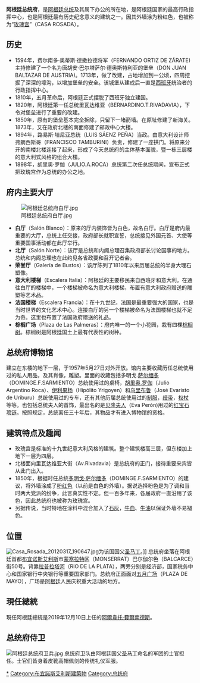 {{Infobox building
| name                 = 阿根廷總統府
| native_name          = CASA ROSADA
| native_name_lang     = 
| former_names         =
| alternate_names      =
| image                = Casa Rosada, frente.jpg
| image_alt            = 
| caption              = 總統府北樓全貌
| altitude             = 
| building_type        =
| architectural_style  =
| structural_system    =
| cost                 =
| ren_cost             =
| client               =
| owner                =
| current_tenants      = 
| landlord             =
| location             = [[布宜諾斯艾利斯市|布宜諾斯艾利斯市]]蒙色納特區
| address              = 
| location_town        = 
| location_country     = {{ARG}}
| iso_region           =
| coordinates_display  = 
| latitude             =
| longitude            =
| coordinates          = 
| start_date           = 
| completion_date      = 
| inauguration_date    = 1594年
| renovation_date      =
| demolition_date      =
| destruction_date     =
| height               = 
| diameter             =
| antenna_spire        =
| roof                 =
| top_floor            =
| other_dimensions     = 
| floor_count          = 
| floor_area           = 
| seating_type         =
| seating_capacity     = 
| elevator_count       =
| main_contractor      =
| architect            =
| architecture_firm    =
| structural_engineer  =
| services_engineer    =
| civil_engineer       =
| other_designers      =
| quantity_surveyor    =
| awards               =
| ren_architect        =
| ren_firm             =
| ren_str_engineer     =
| ren_serv_engineer    =
| ren_civ_engineer     =
| ren_oth_designers    =
| ren_qty_surveyor     =
| ren_awards           =
| url                  =
| references           = 
}}
{{Portal box|南美洲|建築}}
'''阿根廷总统府'''，是[[阿根廷总统|阿根廷总统]]及其属下办公的所在地，是阿根廷国家的最高行政指挥中心，也是阿根廷最有历史纪念意义的建筑之一。因其外墙涂为粉红色，也被称为“[[玫瑰宫|玫瑰宫]]”（CASA ROSADA）。

== 历史 ==

*1594年，费尔南多·奥蒂斯·德撒拉德将军（FERNANDO ORTIZ DE ZÁRATE)主持修建了一个名为唐胡安·巴尔塔萨尔·德奥斯特利亚的堡垒（DON JUAN BALTAZAR DE AUSTRIA)。1713年，做了改建，占地增加到一公顷，四周挖掘了深深的壕沟，以增加堡垒的安全。该城堡从建成后一直是[[西班牙|西班牙]]统治者的行政指挥中心。
* 1810年，五月革命后，阿根廷正式摆脱了西班牙独立建国。
*1820年，阿根廷第一任总统里瓦达维亚（BERNARDINO.T.RIVADAVIA），下令对堡垒进行了重要的改建。
*1850年，原有的堡垒基本完全拆除，只留下一堵箭墙。在原址修建了新海关。1873年，又在政府北楼的南面修建了邮政中心大楼。
*1894年，路易斯·培尼亚总统（LUIS SÁENZ PEÑA）当政。由意大利设计师弗朗西斯哥（FRANCISCO TAMBURINI）负责，修建了一座拱门。将原来分开的南楼北楼连接了起来，形成了今天总统府的主体基本面貌，暨一栋三层楼的意大利式风格的组合大楼。
*1898年，胡里奥·罗伽（JULIO.A.ROCA）总统第二次任总统期间，宣布正式把玫瑰宫作为总统的办公之地。

== 府内主要大厅 ==
[[File:阿根廷总统府白厅.jpg|thumb]]
*'''白厅'''（Salón Blanco）：原来的厅内装饰皆为白色，故名白厅。白厅是府内最重要的大厅，总统上任交接，政府部长就职宣誓，总统接见外国元首、大使等重要国事活动都在此厅举行。
*'''北厅'''（Salón Norte）：该厅是总统和内阁总理召集政府部长讨论国事的地方。总统和内阁总理也在此约见各省政要和召开记者会。
*'''荣誉厅'''（Galería de Bustos）：该厅陈列了1810年以来历届总统的半身大理石塑像。
*'''意大利楼梯'''（Escalera Italia）：阿根廷的主要移民来自西班牙和意大利。在通往白厅的楼梯中，一个楼梯被命名为意大利楼梯，布置有意大利政府赠送的雕塑等艺术品。
*'''法国楼梯'''（Escalera Francia）：在十九世纪，法国是最重要强大的国家，也是当时世界的文化艺术中心。连接白厅的另一个楼梯被命名为法国楼梯也就不足为奇。这里也布置了法国政府赠送的礼品。
*'''棕榈广场'''（Plaza de Las Palmeras）：府内唯一的一个小花园，栽有四棵[[棕榈树|棕榈树]]。棕榈树是阿根廷国土上最有代表性的树种。

== 总统府博物馆 ==

建立在东楼的地下一层，于1957年5月27日对外开放。馆内主要收藏历任总统使用过的私人用品，及其肖像，雕塑。里面的收藏包括多明戈.[[萨尔缅多|萨尔缅多]]（DOMINGE.F.SARMIENTO）总统使用过的桌椅，[[胡里奥.罗伽|胡里奥.罗伽]]（Julio Argentino Roca）、[[伊利果杨|伊利果杨]]（Hipólito Yrigoyen）和[[乌里布鲁|乌里布鲁]]（José Evaristo de Uriburu）总统使用过的专车，还有其他历届总统使用过的[[制服|制服]]，[[绶带|绶带]]，[[权杖|权杖]]等等。也包括总统夫人的首饰，最出名的是[[贝隆夫人|贝隆夫人]]（Eva Perón)用过的[[红宝石|红宝石]][[项链|项链]]。按照规定，总统离任三十年后，其物品才有进入博物馆的资格。

== 建筑特点及趣闻 ==
* 玫瑰宫是标准的十九世纪意大利风格的建筑。整个建筑楼高三层，但东楼加上地下一层为四层。
* 北楼面向里瓦达维亚大街（Av.Rivadavia）是总统府的正门，接待重要来宾皆从此门出入。
* 1850年，根据时任总统[[多明戈·萨尔缅多|多明戈·萨尔缅多]]（DOMINGE.F.SARMIENTO）的建议，将外墙涂成了[[粉红色|粉红色]]（以前是白色的外墙）。据说选择粉色是为了调和当时两大党派的纷争，此言真实性不定。但一百多年来，各届政府一直沿用了该色，因此总统府也被称为玫瑰宫。 
* 另据传说，当时特地在涂料中混合加入了[[石灰|石灰]]，[[牛血|牛血]]、[[牛油|牛油]]以保证外墙不易褪色。

== 位置 ==

[[File:Casa_Rosada_20120317_190647.jpg|thumb]]为该国国父[[圣马丁|圣马丁]]。]]
总统府坐落在阿根廷首都[[布宜诺斯艾利斯|布宜诺斯艾利斯]]市[[蒙塞拉特|蒙塞拉特]]区（MONSERRAT）巴尔伽尔色（BALCARCE）街50号。背靠[[拉普拉塔河|拉普拉塔河]]（RIO DE LA PLATA），两旁分别是经济部，国家税务中心和国家银行中央银行等重要国家部门。总统府正面面对[[五月广场|五月广场]]（PLAZA DE MAYO），广场是[[阿根廷|阿根廷]]人民庆祝重大活动的地方。

== 現任總統 ==
現任阿根廷總統是2019年12月10日上任的[[阿爾韋托·費爾南德斯|阿爾韋托·費爾南德斯]]。

== 总统府侍卫 ==
[[File:阿根廷总统府卫兵.jpg|thumb]]
总统府卫队由阿根廷国父[[圣马丁|圣马丁]]命名的军团的士官担任。士官们皆身着皮靴高帽佩剑的传统礼仪军服。
{{commons category|Casa_Rosada,_Buenos_Aires}}

{{coord|34|36|29|S|58|22|13|W|region:AR-C_type:landmark|display=title|name=阿根廷总统府}}

[[Category:阿根廷總統|*]]
[[Category:布宜諾斯艾利斯建築物|Category:布宜諾斯艾利斯建築物]]
[[Category:总统府|Category:总统府]]